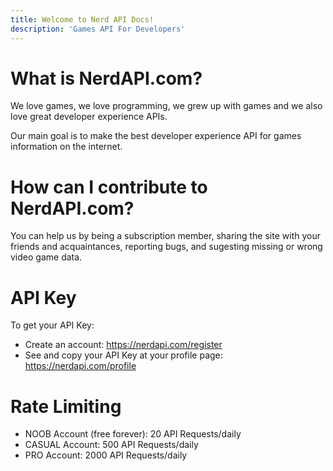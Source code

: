```yaml
---
title: Welcome to Nerd API Docs!
description: 'Games API For Developers'
---
```


# What is NerdAPI.com?

We love games, we love programming, we grew up with games and we also love great developer experience APIs.

Our main goal is to make the best developer experience API for games information on the internet.

# How can I contribute to NerdAPI.com?
You can help us by being a subscription member, sharing the site with your friends and acquaintances, reporting bugs, and sugesting missing or wrong video game data.

# API Key

To get your API Key:
- Create an account: https://nerdapi.com/register
- See and copy your API Key at your profile page: https://nerdapi.com/profile

# Rate Limiting

- NOOB Account (free forever): 20 API Requests/daily
- CASUAL Account: 500 API Requests/daily
- PRO Account: 2000 API Requests/daily